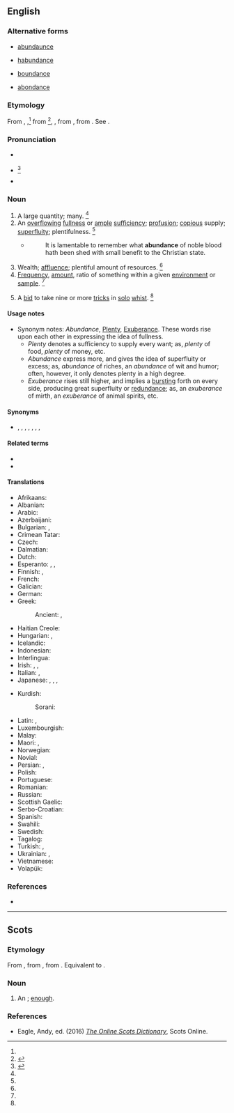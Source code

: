 ==English==
{{wikipedia}}

===Alternative forms===
* {{qualifier|obsolete}} [[abundaunce]]
* {{qualifier|obsolete}} [[habundance]]
* {{qualifier|obsolete}} [[boundance]]
* {{qualifier|card games}} [[abondance]]

===Etymology===
From {{etyl|enm|en}} {{m|ang|abundaunce}}, {{m|enm|habaundance}},<ref name=WI3/> from {{etyl|fro|en}} {{m|fro|habundance}}<ref name=SOED>{{R:SOED5|page=10}}</ref>, {{m|fro|abondance}}, from {{etyl|la|en}} {{m|la|abundantia||fullness, plenty}}, from {{m|la|abundō||to overflow}}. See {{m|en|abound}}.

===Pronunciation===
* {{a|RP}} {{IPA|/əˈbʌn.dn̩s/|lang=en}}
* {{a|US}} {{IPA|/əˈbʌn.dn̩s/|/əˈbʌn.dn̩ts/|/əˈbn̩.dn̩s/|lang=en}}<ref name=WI3>{{R:MW3 1976|page=8}}</ref>
* {{audio|en-us-abundance.ogg|Audio (US)|lang=en}}

===Noun===
{{en-noun|~}}

# A large quantity; many. {{defdate|First attested around 1150 to 1350.}}<ref name=SOED/>
# An [[overflowing]] [[fullness]] or [[ample]] [[sufficiency]]; [[profusion]]; [[copious]] supply; [[superfluity]]; plentifulness. {{defdate|First attested around 1350 to 1470.}}<ref name=SOED/>
#* {{rfdate|}} {{w|Sir Walter Raleigh}}
#*: It is lamentable to remember what '''abundance''' of noble blood hath been shed with small benefit to the Christian state.
# Wealth; [[affluence]]; plentiful amount of resources. {{defdate|First attested around 1350 to 1470.}}<ref name=SOED/>
# [[frequency|Frequency]], [[amount]], ratio of something within a given [[environment]] or [[sample]]. {{defdate|First attested in the late 19<sup>th</sup> century.}}<ref name=SOED/>
# {{lb|en|card games}} A [[bid]] to take nine or more [[trick]]s in [[solo]] [[whist]]. {{defdate|First attested in the late 19<sup>th</sup> century.}}<ref name=SOED/>

====Usage notes====
* Synonym notes: ''Abundance'', [[plenty|Plenty]], [[exuberance|Exuberance]]. These words rise upon each other in expressing the idea of fullness.
** ''Plenty'' denotes a sufficiency to supply every want; as, ''plenty'' of food, ''plenty'' of money, etc.
** ''Abundance'' express more, and gives the idea of superfluity or excess; as, ''abundance'' of riches, an ''abundance'' of wit and humor; often, however, it only denotes plenty in a high degree.
** ''Exuberance'' rises still higher, and implies a [[bursting]] forth on every side, producing great superfluity or [[redundance]]; as, an ''exuberance'' of mirth, an ''exuberance'' of animal spirits, etc.

====Synonyms====
* {{l|en|exuberance}}, {{l|en|plenteousness}}, {{l|en|plenty}}, {{l|en|copiousness}}, {{l|en|overflow}}, {{l|en|riches}}, {{l|en|affluence}}, {{l|en|wealth}}

====Related terms====
* {{l|en|abound}}
* {{l|en|abundant}}

====Translations====
{{trans-top|ample sufficiency}}
* Afrikaans: {{t|af|oorvloed}}
* Albanian: {{t+|sq|bollëk|f}}
* Arabic: {{t|ar|الكثرَة}}
* Azerbaijani: {{t+|az|bolluq}}
* Bulgarian: {{t+|bg|обилие}}, {{t+|bg|изобилие}}
* Crimean Tatar: {{t|crh|bereket}}
* Czech: {{t+|cs|hojnost|f}}
* Dalmatian: {{t|dlm|bonduanza|f}}
* Dutch: {{t+|nl|overvloed}}
* Esperanto: {{t|eo|sufiĉego}}, {{t+|eo|abundo}}, {{t+|eo|abundeco}}
* Finnish: {{t+|fi|runsaus}}, {{t+|fi|yltäkylläisyys}}
* French: {{t+|fr|abondance|f}}
* Galician: {{t|gl|abundancia|f}}
* German: {{t+|de|Überfluss|m}}
* Greek:
*: Ancient: {{t|grc|περισσεία|f}}, {{t|grc|δαψίλεια|f}}
* Haitian Creole: {{t|ht|abondans}}
* Hungarian: {{t+|hu|bőség}}, {{t+|hu|áradat}}
* Icelandic: {{t+|is|gnægð|f}}
* Indonesian: {{t|id|limpah-ruah}}
* Interlingua: {{t|ia|abundantia}}
* Irish: {{t|ga|líonmhaireacht|f}}, {{t|ga|raidhse|f}}, {{t|ga|flúirse|f}}
* Italian: {{t+|it|abbondanza}}, {{t+|it|cuccagna|f}}
* Japanese: {{t+|ja|大量|tr=tairyō|sc=Jpan}}, {{t+|ja|多量|tr=taryō|sc=Jpan}}, {{t+|ja|豊富|tr=hōfu|sc=Jpan}}, {{t+|ja|過剰|tr=kajō|sc=Jpan}}
{{trans-mid}}
* Kurdish:
*: Sorani: {{t+|ku|زۆری|tr=zori|sc=ku-Arab}}
* Latin: {{t+|la|cōpia|f}}, {{t|la|abundantia|f}}
* Luxembourgish: {{t|lb|Iwwerfloss|m}}
* Malay: {{t|ms|kelimpahan}}
* Maori: {{t|mi|ranea}}, {{t|mi|harahara}}
* Norwegian: {{t|no|overflod|c}}
* Novial: {{t|nov|abundo}}
* Persian: {{t+|fa|فراوانی|tr=farāvānī}}, {{t+|fa|فزونی|tr=fozūnī}}
* Polish: {{t+|pl|obfitość|f}}
* Portuguese: {{t+|pt|abundância|f}}
* Romanian: {{t+|ro|abundență|f}}
* Russian: {{t+|ru|изоби́лие|n}}
* Scottish Gaelic: {{t|gd|pailteas|m}}
* Serbo-Croatian: {{t|sh|изобиље|n|tr=izobilje}}
* Spanish: {{t+|es|abundancia}}
* Swahili: {{t+|sw|wingi}}
* Swedish: {{t+|sv|överflöd|c}}
* Tagalog: {{t|tl|kasaganaan}}
* Turkish: {{t+|tr|bolluk}}, {{t+|tr|varlık}} {{qualifier|jeology}}
* Ukrainian: {{t|uk|рясно́та|f}}, {{t|uk|рясо́та|f}}
* Vietnamese: {{t+|vi|phong phú}}
* Volapük: {{t+|vo|bundan}}
{{trans-bottom}}

===References===
<references/>
* {{R:Webster 1913}}

----

==Scots==

===Etymology===
From {{inh|sco|enm|abundaunce}}, from {{der|sco|fro|habundance}}, from {{der|sco|la|abundantia}}. Equivalent to {{suffix|sco|abund|ance}}.

===Noun===
{{sco-noun|s}}

# An {{l|en|abundance}}; [[enough]].

===References===
* Eagle, Andy, ed. (2016) ''[http://scots-online.org/dictionary/index.asp The Online Scots Dictionary]'', Scots Online.